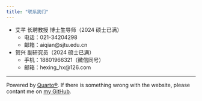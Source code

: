 ```yaml
---
title: "联系我们"
---
```


* 艾芊 长聘教授 博士生导师（2024 硕士已满）
    * 电话：021-34204298
    * 邮箱：aiqian@sjtu.edu.cn
* 贺兴 副研究员（2024 硕士已满）
    * 手机：18801966321（微信同号）
    * 邮箱：hexing_hx@126.com

----------

Powered by [Quarto®](https://quarto.org/). If there is something wrong with the website, please contant me on [my GitHub](https://github.com/ZhY-Zhang).
